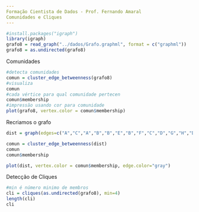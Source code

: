 ```yaml
---
Formação Cientista de Dados - Prof. Fernando Amaral
Comunidades e Cliques
---
```


```r
#install.packages("igraph")
library(igraph)
grafo8 = read_graph("../dados/Grafo.graphml", format = c("graphml"))
grafo8 = as.undirected(grafo8)
```
Comunidades

```r
#detecta comunidades
comun = cluster_edge_betweenness(grafo8)
#visualiza
comun
#cada vértice para qual comunidade pertecen
comun$membership
#impressão usando cor para comunidade
plot(grafo8, vertex.color = comun$membership)
```
Recriamos o grafo
```r
dist = graph(edges=c("A","C","A","B","B","E","B","F","C","D","G","H","D","H","E","H","F","G"),directed=TRUE)
```

```r
comun = cluster_edge_betweenness(dist)
comun
comun$membership

plot(dist, vertex.color = comun$membership, edge.color="gray")
```
Detecção de Cliques
```r
#min é número minimo de membros
cli = cliques(as.undirected(grafo8), min=4)
length(cli)
cli
```

